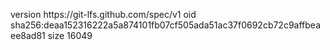 version https://git-lfs.github.com/spec/v1
oid sha256:deaa152316222a5a874101fb07cf505ada51ac37f0692cb72c9affbeaee8ad81
size 16049
